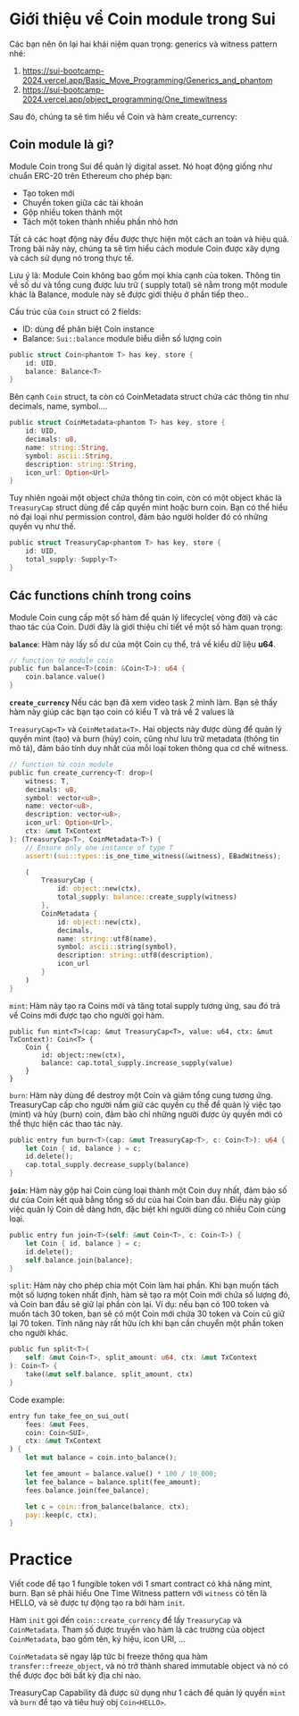 # Giới thiệu về Coin module trong Sui 

Các bạn nên ôn lại hai khái niệm quan trọng: generics và witness pattern nhé: 
1. https://sui-bootcamp-2024.vercel.app/Basic_Move_Programming/Generics_and_phantom
2. https://sui-bootcamp-2024.vercel.app/object_programming/One_timewitness

Sau đó, chúng ta sẽ tìm hiểu về Coin và hàm create_currency:

##  Coin module là gì?

Module Coin trong Sui để quản lý digital asset. Nó hoạt động giống như chuẩn ERC-20 trên Ethereum cho phép bạn:

- Tạo token mới
- Chuyển token giữa các tài khoản
- Gộp nhiều token thành một
- Tách một token thành nhiều phần nhỏ hơn

Tất cả các hoạt động này đều được thực hiện một cách an toàn và hiệu quả. Trong bài này này, chúng ta sẽ tìm hiểu cách module Coin được xây dựng và cách sử dụng nó trong thực tế.

Lưu ý là: Module Coin không bao gồm mọi khía cạnh của token. Thông tin về số dư và tổng cung được lưu trữ ( supply total) sẽ nằm  trong một module khác là Balance, module này sẽ được giới thiệu ở phần tiếp theo..

Cấu trúc của `Coin` struct có 2 fields: 

- ID: dùng để phân biệt Coin instance
- Balance: `Sui::balance` module biểu diễn số lượng coin

```rust
public struct Coin<phantom T> has key, store {
    id: UID,
    balance: Balance<T>
}
```

Bên cạnh `Coin` struct, ta còn có CoinMetadata struct chứa các thông tin như decimals, name, symbol…. 

```rust
public struct CoinMetadata<phantom T> has key, store {
    id: UID,
    decimals: u8,
    name: string::String,
    symbol: ascii::String,
    description: string::String,
    icon_url: Option<Url>
}

```

Tuy nhiên ngoài một object chứa thông tin coin, còn có một object khác là `TreasuryCap` struct dùng để cấp quyền mint hoặc burn coin. Bạn có thể hiểu nó đại loại như permission control, đảm bảo người holder đó có những quyền vụ như thế. 

```rust
public struct TreasuryCap<phantom T> has key, store {
    id: UID,
    total_supply: Supply<T>
}
```

## Các functions chính trong coins 

Module Coin cung cấp một số hàm để quản lý lifecycle( vòng đời) và các thao tác của Coin. Dưới đây là giới thiệu chi tiết về một số hàm quan trọng:

**`balance`**: Hàm này lấy số dư của một Coin cụ thể, trả về kiểu dữ liệu **u64**.

```rust 
// function từ module coin 
public fun balance<T>(coin: &Coin<T>): u64 {
    coin.balance.value()
}
```

**`create_currency`** Nếu các bạn đã xem video task 2 mình làm. Bạn sẽ thấy hàm này giúp các bạn tạo coin có kiểu T và trả về 2 values là 

`TreasuryCap<T>` và `CoinMetadata<T>`.  Hai objects này được dùng để quản lý quyền mint (tạo) và burn (hủy) coin, cũng như lưu trữ metadata (thông tin mô tả), đảm bảo tính duy nhất của mỗi loại token thông qua cơ chế witness.

```rust
// function từ coin module 
public fun create_currency<T: drop>(
    witness: T,
    decimals: u8,
    symbol: vector<u8>,
    name: vector<u8>,
    description: vector<u8>,
    icon_url: Option<Url>,
    ctx: &mut TxContext
): (TreasuryCap<T>, CoinMetadata<T>) {
    // Ensure only one instance of type T
    assert!(sui::types::is_one_time_witness(&witness), EBadWitness);

    (
        TreasuryCap {
            id: object::new(ctx),
            total_supply: balance::create_supply(witness)
        },
        CoinMetadata {
            id: object::new(ctx),
            decimals,
            name: string::utf8(name),
            symbol: ascii::string(symbol),
            description: string::utf8(description),
            icon_url
        }
    )
}
```

`mint`: Hàm này tạo ra Coins mới và tăng total supply tương ứng, sau đó trả về Coins mới được tạo cho người gọi hàm.

```
public fun mint<T>(cap: &mut TreasuryCap<T>, value: u64, ctx: &mut TxContext): Coin<T> {
    Coin {
        id: object::new(ctx),
        balance: cap.total_supply.increase_supply(value)
    }
}
```

`burn`: Hàm này dùng để destroy một Coin và giảm tổng cung tương ứng. TreasuryCap cấp cho người nắm giữ các quyền cụ thể để quản lý việc tạo (mint) và hủy (burn) coin, đảm bảo chỉ những người được ủy quyền mới có thể thực hiện các thao tác này.

```rust
public entry fun burn<T>(cap: &mut TreasuryCap<T>, c: Coin<T>): u64 {
    let Coin { id, balance } = c;
    id.delete();
    cap.total_supply.decrease_supply(balance)
}
```

**`join`**: Hàm này gộp hai Coin cùng loại thành một Coin duy nhất, đảm bảo số dư của Coin kết quả bằng tổng số dư của hai Coin ban đầu. Điều này giúp việc quản lý Coin dễ dàng hơn, đặc biệt khi người dùng có nhiều Coin cùng loại.

```rust
public entry fun join<T>(self: &mut Coin<T>, c: Coin<T>) {
    let Coin { id, balance } = c;
    id.delete();
    self.balance.join(balance);
}
```

`split`: Hàm này cho phép chia một Coin làm hai phần. Khi bạn muốn tách một số lượng token nhất định, hàm sẽ tạo ra một Coin mới chứa số lượng đó, và Coin ban đầu sẽ giữ lại phần còn lại. Ví dụ: nếu bạn có 100 token và muốn tách 30 token, bạn sẽ có một Coin mới chứa 30 token và Coin cũ giữ lại 70 token. Tính năng này rất hữu ích khi bạn cần chuyển một phần token cho người khác.

```rust
public fun split<T>(
    self: &mut Coin<T>, split_amount: u64, ctx: &mut TxContext
): Coin<T> {
    take(&mut self.balance, split_amount, ctx)
}
```

Code example: 

```rust
entry fun take_fee_on_sui_out(
    fees: &mut Fees,
    coin: Coin<SUI>,
    ctx: &mut TxContext
) {
    let mut balance = coin.into_balance();

    let fee_amount = balance.value() * 100 / 10_000;
    let fee_balance = balance.split(fee_amount);
    fees.balance.join(fee_balance);

    let c = coin::from_balance(balance, ctx);
    pay::keep(c, ctx);
}
```

# Practice

Viết code để tạo 1 fungible token với 1 smart contract  có khả năng mint, burn. Bạn sẽ phải hiểu One Time Witness pattern với `witness` có tên là HELLO, và sẽ được tự động tạo ra bởi hàm `init`.

Hàm `init` gọi đến `coin::create_currency` để lấy `TreasuryCap` và `CoinMetadata`. Tham số được truyền vào hàm là các trường của object `CoinMetadata`, bao gồm tên, ký hiệu, icon URl, ...

`CoinMetadata` sẽ ngay lập tức bị freeze thông qua hàm `transfer::freeze_object`, và nó trở thành shared immutable object và nó có thể được đọc bởi bất kỳ địa chỉ nào.

TreasuryCap Capability đã được sử dụng như 1 cách để quản lý quyền `mint` và `burn` để tạo và tiêu huỷ obj `Coin<HELLO>`.
